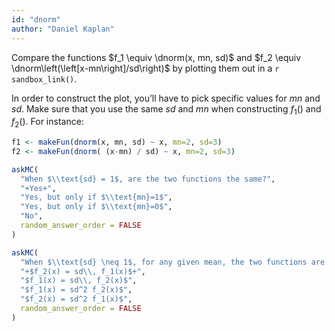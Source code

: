 ```yaml
---
id: "dnorm"
author: "Daniel Kaplan"
---
```


Compare the functions $f_1 \equiv \dnorm(x, mn, sd)$ and $f_2 \equiv \dnorm\left(\left[x-mn\right]/sd\right)$ by plotting them out in a `r sandbox_link()`.

In order to construct the plot, you'll have to pick specific values for $mn$ and $sd$. Make sure that you use the same $sd$ and $mn$ when constructing $f_1()$ and $f_2()$. For instance:
```r
f1 <- makeFun(dnorm(x, mn, sd) ~ x, mn=2, sd=3)
f2 <- makeFun(dnorm( (x-mn) / sd) ~ x, mn=2, sd=3)
```

```r
askMC(
  "When $\\text{sd} = 1$, are the two functions the same?",
  "+Yes+",
  "Yes, but only if $\\text{mn}=1$",
  "Yes, but only if $\\text{mn}=0$",
  "No", 
  random_answer_order = FALSE
)
```

```r
askMC(
  "When $\\text{sd} \neq 1$, for any given mean, the two functions are not the same. What's the relationship between $f_1(x)$ and $f_2(x)$?",
  "+$f_2(x) = sd\\, f_1(x)$+",
  "$f_1(x) = sd\\, f_2(x)$",
  "$f_1(x) = sd^2 f_2(x)$",
  "$f_2(x) = sd^2 f_1(x)$",
  random_answer_order = FALSE
)
```
